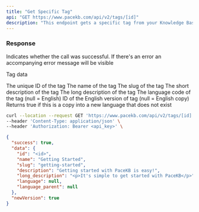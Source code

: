 ```yaml
---
title: "Get Specific Tag"
api: "GET https://www.pacekb.com/api/v2/tags/[id]"
description: "This endpoint gets a specific tag from your Knowledge Base."
---
```


### Response

<ResponseField name="success" type="boolean">
  Indicates whether the call was successful.
</ResponseField>

<ResponseField name="message" type="string">
  If there's an error an accompanying error message will be visible
</ResponseField>

<ResponseField name="data" type="object">

Tag data

<Expandable title="Toggle object">

<ResponseField name="id" type="string">
  The unique ID of the tag
</ResponseField>

<ResponseField name="name" type="string">
  The name of the tag
</ResponseField>

<ResponseField name="slug" type="string">
  The slug of the tag
</ResponseField>

<ResponseField name="description" type="string">
  The short description of the tag
</ResponseField>

<ResponseField name="long_description" type="string">
  The long description of the tag
</ResponseField>

<ResponseField name="language" type="string">
  The language code of the tag (null = English)
</ResponseField>

<ResponseField name="language_parent" type="string">
  ID of the English version of tag (null = English copy)
</ResponseField>

</Expandable>
</ResponseField>

<ResponseField name="newVersion" type="boolean">
  Returns true if this is a copy into a new language that does not exist
</ResponseField>

<RequestExample>

```bash Example Request
curl --location --request GET 'https://www.pacekb.com/api/v2/tags/[id]' \
--header 'Content-Type: application/json' \
--header 'Authorization: Bearer <api_key>' \
```

</RequestExample>

<ResponseExample>

```json Response
{
  "success": true,
  "data": {
    "id": "<id>",
    "name": "Getting Started",
    "slug": "getting-started",
    "description": "Getting started with PaceKB is easy!",
    "long_description": "<p>It's simple to get started with PaceKB</p>",
    "language": null,
    "language_parent": null
  },
  "newVersion": true
}
```

</ResponseExample>
